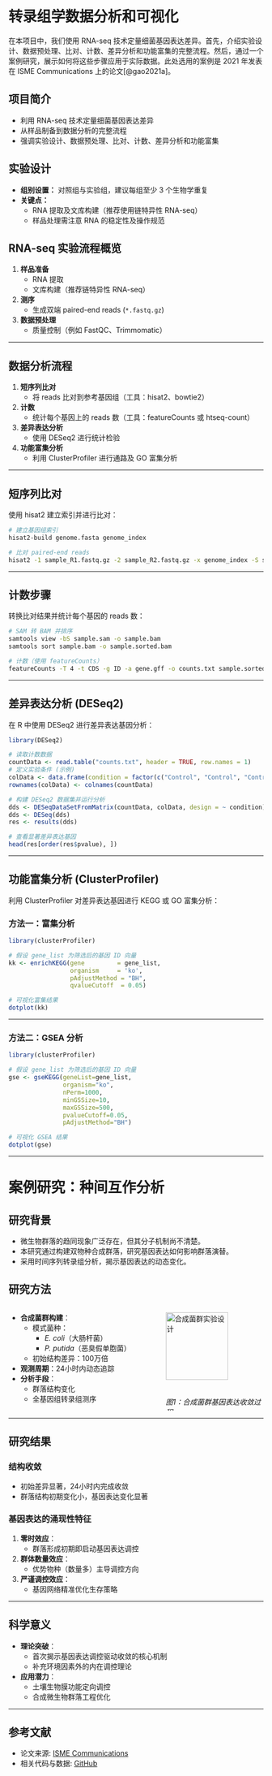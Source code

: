 # 转录组学数据分析和可视化

在本项目中，我们使用 RNA-seq 技术定量细菌基因表达差异。首先，介绍实验设计、数据预处理、比对、计数、差异分析和功能富集的完整流程。然后，通过一个案例研究，展示如何将这些步骤应用于实际数据。此处选用的案例是 2021 年发表在 ISME Communications 上的论文[@gao2021a]。

## 项目简介

-   利用 RNA-seq 技术定量细菌基因表达差异
-   从样品制备到数据分析的完整流程
-   强调实验设计、数据预处理、比对、计数、差异分析和功能富集

## 实验设计

-   **组别设置：** 对照组与实验组，建议每组至少 3 个生物学重复
-   **关键点：**
    -   RNA 提取及文库构建（推荐使用链特异性 RNA-seq）
    -   样品处理需注意 RNA 的稳定性及操作规范

## RNA-seq 实验流程概览

1.  **样品准备**
    -   RNA 提取
    -   文库构建（推荐链特异性 RNA-seq）
2.  **测序**
    -   生成双端 paired-end reads (`*.fastq.gz`)
3.  **数据预处理**
    -   质量控制（例如 FastQC、Trimmomatic）

------------------------------------------------------------------------

## 数据分析流程

1.  **短序列比对**
    -   将 reads 比对到参考基因组（工具：hisat2、bowtie2）
2.  **计数**
    -   统计每个基因上的 reads 数（工具：featureCounts 或 htseq-count）
3.  **差异表达分析**
    -   使用 DESeq2 进行统计检验
4.  **功能富集分析**
    -   利用 ClusterProfiler 进行通路及 GO 富集分析

------------------------------------------------------------------------

## 短序列比对

使用 hisat2 建立索引并进行比对：

``` bash
# 建立基因组索引
hisat2-build genome.fasta genome_index

# 比对 paired-end reads
hisat2 -1 sample_R1.fastq.gz -2 sample_R2.fastq.gz -x genome_index -S sample.sam
```

------------------------------------------------------------------------

## 计数步骤

转换比对结果并统计每个基因的 reads 数：

``` bash
# SAM 转 BAM 并排序
samtools view -bS sample.sam -o sample.bam
samtools sort sample.bam -o sample.sorted.bam

# 计数（使用 featureCounts）
featureCounts -T 4 -t CDS -g ID -a gene.gff -o counts.txt sample.sorted.bam
```

------------------------------------------------------------------------

## 差异表达分析 (DESeq2)

在 R 中使用 DESeq2 进行差异表达基因分析：

``` r
library(DESeq2)

# 读取计数数据
countData <- read.table("counts.txt", header = TRUE, row.names = 1)
# 定义实验条件 (示例)
colData <- data.frame(condition = factor(c("Control", "Control", "Control", "Treated", "Treated", "Treated")))
rownames(colData) <- colnames(countData)

# 构建 DESeq2 数据集并运行分析
dds <- DESeqDataSetFromMatrix(countData, colData, design = ~ condition)
dds <- DESeq(dds)
res <- results(dds)

# 查看显著差异表达基因
head(res[order(res$pvalue), ])
```

------------------------------------------------------------------------

## 功能富集分析 (ClusterProfiler)

利用 ClusterProfiler 对差异表达基因进行 KEGG 或 GO 富集分析：

### 方法一：富集分析

``` r
library(clusterProfiler)

# 假设 gene_list 为筛选后的基因 ID 向量
kk <- enrichKEGG(gene         = gene_list,
                 organism     = 'ko',
                 pAdjustMethod = "BH",
                 qvalueCutoff  = 0.05)

# 可视化富集结果
dotplot(kk)
```

------------------------------------------------------------------------

### 方法二：GSEA 分析

``` r
library(clusterProfiler)

# 假设 gene_list 为筛选后的基因 ID 向量
gse <- gseKEGG(geneList=gene_list,
               organism="ko",
               nPerm=1000,
               minGSSize=10,
               maxGSSize=500,
               pvalueCutoff=0.05,
               pAdjustMethod="BH")

# 可视化 GSEA 结果
dotplot(gse)
```

------------------------------------------------------------------------

# 案例研究：种间互作分析

## 研究背景

- 微生物群落的趋同现象广泛存在，但其分子机制尚不清楚。
- 本研究通过构建双物种合成群落，研究基因表达如何影响群落演替。
- 采用时间序列转录组分析，揭示基因表达的动态变化。

## 研究方法

::: {.columns}
::: {.column width="60%"}
- **合成菌群构建**：  
  - 模式菌种：  
    - *E. coli*（大肠杆菌）  
    - *P. putida*（恶臭假单胞菌）  
  - 初始结构差异：100万倍  
- **观测周期**：24小时内动态追踪  
- **分析手段**：  
  - 群落结构变化  
  - 全基因组转录组测序  
:::

::: {.column width="40%"}
![合成菌群实验设计](media/image1.png){width=80%}  
*图1：合成菌群基因表达收敛过程*  
:::
:::

---

## 研究结果

### **结构收敛**  
- 初始差异显著，24小时内完成收敛  
- 群落结构初期变化小，基因表达变化显著  

### **基因表达的涌现性特征**  
1. **零时效应**：  
   - 群落形成初期即启动基因表达调控  
2. **群体数量效应**：  
   - 优势物种（数量多）主导调控方向  
3. **严谨调控效应**：  
   - 基因网络精准优化生存策略  

---

## 科学意义

- **理论突破**：  
  - 首次揭示基因表达调控驱动收敛的核心机制  
  - 补充环境因素外的内在调控理论  
- **应用潜力**：  
  - 土壤生物膜功能定向调控  
  - 合成微生物群落工程优化  

---

## 参考文献

- 论文来源: [ISME Communications](https://doi.org/10.1038/s43705-021-00049-5)
- 相关代码与数据: [GitHub](http://github.com/gaospecial/community-convergence)
